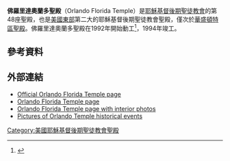 {{Infobox religious building
| 名字 = 佛罗里达州奥兰多聖殿
| 圖片 = Orlando Florida Temple.jpg
| 圖片說明 = Orlando Florida Temple
| 地圖 =
| 地圖尺寸 =
| 地圖說明 =
| 坐標 = {{coord|28|30|26.50320|N|81|30|33.92999|W|type:landmark_region:US|display=title}}
| 宗教 = [[基督教|基督教]]
| 位置 =
| 神 =
| 宗教禮儀 =
| 派別 = [[耶穌基督後期聖徒教會|耶穌基督後期聖徒教會]]
| 節日 =
| 小區 =
| 分區 =
| 基層政權 = [[哥倫布_(俄亥俄州)|哥伦布]]
| 區 =
| 領地 =
| 地方行政區 =
| 州 = [[溫德米爾_(佛羅里達州)|温德米尔]]
| 省 =
| 地區 = 
| 國家 = [[美國|美國]]
| 行政 =
| 開光年份 =
| 狀態 =
| 傳統稱號 =
| 所有者 =
| 領導 =
| 婆多羅迦 =
| 主保聖人 =
| 官方網站 =
| 建築師 =
| 建築類型 =
| 建築風格 = [[新古典主義建築|新古典式]]
| 建築材料 =
| 建立者 =
| 資助者 =
| 總承包商 =
| 建立日期 =
| 奠基 = 1998年9月12日由约翰·卡马克长老主持
| 竣工 = 1999年9月4日至5日由戈登·兴格莱會長奉獻
| 建設成本 =
| 毀壞 =
| 正立面朝向 =
| 容納人數 =
| 長度 =
| 寬度 =
| 中殿寬度 =
| 內部面積 = 994平方公尺
| 最高高度 =
| 穹頂 =
| 外穹頂高度 =
| 內穹頂高度 =
| 外穹頂直徑 =
| 內穹頂直徑 =
| 宣禮塔 =
| 宣禮塔高度 =
| 尖塔 =
| 尖塔高度 = 21公尺
| 場地面積 = 0.55公頃
| 寺廟 =
| 紀念碑 =
| 神社 =
| 碑銘 =
| 海拔 =
| 官方名稱1 =
| 類型1 =
| 標準1 =
| 指定日期1 =
| 父列表1 =
| 參考編號1 =
| 官方名稱2 =
| 類型2 =
| 標準2 =
| 指定日期2 =
| 父列表2 = 60
| 參考編號2 =
}}

'''佛羅里達奧蘭多聖殿'''（Orlando Florida Temple）是[[耶穌基督後期聖徒教會|耶穌基督後期聖徒教會]]的第48座聖殿，也是[[美國東部|美國東部]]第二大的耶穌基督後期聖徒教會聖殿，僅次於[[華盛頓特區聖殿|華盛頓特區聖殿]]。佛羅里達奧蘭多聖殿在1992年開始動工<ref>{{citation |url= http://www.lds.org/ensign/1992/09/news-of-the-church/ground-broken-for-orlando-florida-temple |contribution= Ground Broken for Orlando Florida Temple |title= News of the Church |journal= [[Ensign_(LDS_magazine)|Ensign]] |date= September 1992 |accessdate= 2016-04-20 |archive-date= 2015-10-21 |archive-url= https://web.archive.org/web/20151021205429/https://www.lds.org/ensign/1992/09/news-of-the-church/ground-broken-for-orlando-florida-temple |dead-url= no }}</ref>，1994年竣工。

== 參考資料 ==
{{reflist}}
== 外部連結 ==
{{commons category|Orlando Florida Temple}}
* [http://www.lds.org/church/temples/orlando-florida Official Orlando Florida Temple page] {{Wayback|url=http://www.lds.org/church/temples/orlando-florida |date=20151021205427 }}
* [http://www.ldschurchtemples.com/orlando/ Orlando Florida Temple page]{{Wayback|url=http://www.ldschurchtemples.com/orlando/ |date=20070415091931 }}
* [https://www.webcitation.org/query?url=http://www.geocities.com/Athens/Rhodes/5539/orlando.html&date=2009-10-25+10:28:35  Orlando Florida Temple page with interior photos]
* [https://web.archive.org/web/20100804214623/http://www.jimrobertson.net/public/index.php?title=Orlando_Temple_pictures Pictures of Orlando Temple historical events]

{{耶穌基督後期聖徒教會聖殿}}

[[Category:美國耶穌基督後期聖徒教會聖殿|Category:美國耶穌基督後期聖徒教會聖殿]]


{{Religion-buil-stub}}